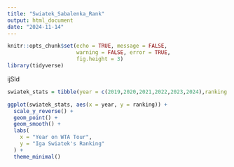 ```yaml
---
title: "Swiatek_Sabalenka_Rank"
output: html_document
date: "2024-11-14"
---
```


```r
knitr::opts_chunk$set(echo = TRUE, message = FALSE,
                      warning = FALSE, error = TRUE,
                      fig.height = 3)
library(tidyverse)
```

ijSld

```r
swiatek_stats = tibble(year = c(2019,2020,2021,2022,2023,2024),ranking = c(61,17,9,1,1,2))

ggplot(swiatek_stats, aes(x = year, y = ranking)) + 
  scale_y_reverse() +
  geom_point() +
  geom_smooth() + 
  labs(
    x = "Year on WTA Tour",
    y = "Iga Swiatek's Ranking"
  ) + 
  theme_minimal()
```

